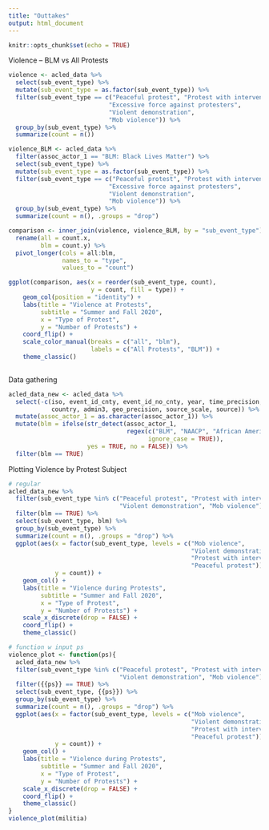 ```yaml
---
title: "Outtakes"
output: html_document
---
```


```r
knitr::opts_chunk$set(echo = TRUE)
```

Violence -- BLM vs All Protests
```r
violence <- acled_data %>%
  select(sub_event_type) %>%
  mutate(sub_event_type = as.factor(sub_event_type)) %>%
  filter(sub_event_type == c("Peaceful protest", "Protest with intervention",
                            "Excessive force against protesters",
                            "Violent demonstration",
                            "Mob violence")) %>%
  group_by(sub_event_type) %>%
  summarize(count = n())

violence_BLM <- acled_data %>%
  filter(assoc_actor_1 == "BLM: Black Lives Matter") %>%
  select(sub_event_type) %>%
  mutate(sub_event_type = as.factor(sub_event_type)) %>%
  filter(sub_event_type == c("Peaceful protest", "Protest with intervention",
                            "Excessive force against protesters",
                            "Violent demonstration",
                            "Mob violence")) %>%
  group_by(sub_event_type) %>%
  summarize(count = n(), .groups = "drop")

comparison <- inner_join(violence, violence_BLM, by = "sub_event_type") %>%
  rename(all = count.x,
         blm = count.y) %>%
  pivot_longer(cols = all:blm,
               names_to = "type",
               values_to = "count")

ggplot(comparison, aes(x = reorder(sub_event_type, count), 
                       y = count, fill = type)) +
    geom_col(position = "identity") + 
    labs(title = "Violence at Protests",
         subtitle = "Summer and Fall 2020",
         x = "Type of Protest",
         y = "Number of Protests") + 
    coord_flip() + 
    scale_color_manual(breaks = c("all", "blm"),
                       labels = c("All Protests", "BLM")) + 
    theme_classic()
  
```

Data gathering

```r
acled_data_new <- acled_data %>%
  select(-c(iso, event_id_cnty, event_id_no_cnty, year, time_precision, region, 
            country, admin3, geo_precision, source_scale, source)) %>%
  mutate(assoc_actor_1 = as.character(assoc_actor_1)) %>%
  mutate(blm = ifelse(str_detect(assoc_actor_1, 
                                 regex(c("BLM", "NAACP", "African American"), 
                                       ignore_case = TRUE)), 
                      yes = TRUE, no = FALSE)) %>%
  filter(blm == TRUE)
```

Plotting Violence by Protest Subject
```r

# regular
acled_data_new %>%
  filter(sub_event_type %in% c("Peaceful protest", "Protest with intervention",
                               "Violent demonstration", "Mob violence")) %>%
  filter(blm == TRUE) %>%
  select(sub_event_type, blm) %>%
  group_by(sub_event_type) %>%
  summarize(count = n(), .groups = "drop") %>%
  ggplot(aes(x = factor(sub_event_type, levels = c("Mob violence",
                                                   "Violent demonstration",
                                                   "Protest with intervention",
                                                   "Peaceful protest")), 
             y = count)) + 
    geom_col() + 
    labs(title = "Violence during Protests",
         subtitle = "Summer and Fall 2020",
         x = "Type of Protest",
         y = "Number of Protests") +
    scale_x_discrete(drop = FALSE) + 
    coord_flip() + 
    theme_classic()

# function w input ps
violence_plot <- function(ps){
  acled_data_new %>%
  filter(sub_event_type %in% c("Peaceful protest", "Protest with intervention",
                               "Violent demonstration", "Mob violence")) %>%
  filter({{ps}} == TRUE) %>%
  select(sub_event_type, {{ps}}) %>%
  group_by(sub_event_type) %>%
  summarize(count = n(), .groups = "drop") %>%
  ggplot(aes(x = factor(sub_event_type, levels = c("Mob violence",
                                                   "Violent demonstration",
                                                   "Protest with intervention",
                                                   "Peaceful protest")), 
             y = count)) + 
    geom_col() + 
    labs(title = "Violence during Protests",
         subtitle = "Summer and Fall 2020",
         x = "Type of Protest",
         y = "Number of Protests") +
    scale_x_discrete(drop = FALSE) + 
    coord_flip() + 
    theme_classic()
}
violence_plot(militia)
```